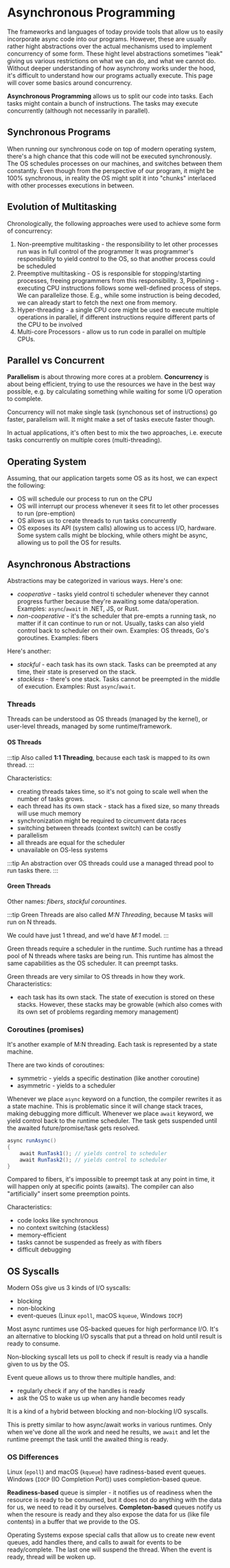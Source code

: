 # Asynchronous Programming

The frameworks and languages of today provide
tools that allow us to easily incorporate async
code into our programs. However, these are usually
rather hight abstractions over the actual mechanisms
used to implement concurrency of some form. These 
hight level abstractions sometimes "leak" giving
us various restrictions on what we can do, and what
we cannot do. Without deeper understanding of how
asynchrony works under the hood, it's difficult
to understand how our programs actually execute.
This page will cover some basics around concurrency.

**Asynchronous Programming** allows us to split
our code into tasks. Each tasks might contain
a bunch of instructions. The tasks may execute 
concurrently (although not necessarily in parallel).

## Synchronous Programs

When running our synchronous code on top of modern operating system,
there's a high chance that this code will not be 
executed synchronously. The OS schedules processes
on our machines, and switches between them constantly.
Even though from the perspective of our program, it might
be 100% synchronous, in reality the OS might split
it into "chunks" interlaced with other processes
executions in between.

## Evolution of Multitasking

Chronologically, the following approaches were used
to achieve some form of concurrency:

1. Non-preemptive multitasking - the responsibility
to let other processes run was in full control of the programmer
It was programmer's responsibility to yield control
to the OS, so that another process could be scheduled
2. Preemptive multitasking - OS is responsible for 
stopping/starting processes, freeing programmers
from this responsibility.
3, Pipelining - executing CPU instructions follows
some well-defined process of steps. We can parallelize those.
E.g., while some instruction is being decoded, we can already
start to fetch the next one from memory.
3. Hyper-threading - a single CPU core might be used
to execute multiple operations in parallel, if different
instructions require different parts of the CPU to 
be involved
3. Multi-core Processors - allow us to run
code in parallel on multiple CPUs.

## Parallel vs Concurrent

**Parallelism** is about throwing more cores
at a problem.
**Concurrency** is about being efficient, trying
to use the resources we have in the best way possible,
e.g. by calculating something while waiting for
some I/O operation to complete.

Concurrency will not make single task (synchonous set of instructions)
go faster, parallelism will. It might make a set of tasks
execute faster though.

In actual applications, it's often best to mix the 
two approaches, i.e. execute tasks concurrently on multiple
cores (multi-threading).

## Operating System

Assuming, that our application targets some OS as its host,
we can expect the following:

- OS will schedule our process to run on the CPU
- OS will interrupt our process whenever it sees fit to let other
  processes to run (pre-emption)
- OS allows us to create threads to run tasks concurrently
- OS exposes its API (system calls) allowing us
  to access I/O, hardware. Some system calls might be 
  blocking, while others might be async, allowing us to
  poll the OS for results.

## Asynchronous Abstractions

Abstractions may be categorized in various ways.
Here's one:

- *cooperative* - tasks yield control ti scheduler whenever
  they cannot progress further because they're awaiting
  some data/operation. Examples: `async`/`await` in .NET, JS, or Rust.
- *non-cooperative* - it's the scheduler that pre-empts a running
  task, no matter if it can continue to run or not. Usually, 
  tasks can also yield control back to scheduler on their own.
  Examples: OS threads, Go's goroutines. Examples: fibers

Here's another:

- *stackful* - each task has its own stack. Tasks can be preempted
  at any time, their state is preserved on the stack.
- *stackless* - there's one stack. Tasks cannot be preempted in the middle
  of execution. Examples: Rust `async`/`await`.

### Threads

Threads can be understood as OS threads (managed by the kernel),
or user-level threads, managed by some runtime/framework.

#### OS Threads

:::tip
Also called **1:1 Threading**, because each task
is mapped to its own thread. 
:::

Characteristics:

- creating threads
  takes time, so it's not going to scale well
  when the number of tasks grows.
- each thread has its own stack - stack has
  a fixed size, so many threads will use much memory
- synchronization might be required to circumvent
  data races
- switching between threads (context switch) can be costly
- parallelism
- all threads are equal for the scheduler
- unavailable on OS-less systems

:::tip
An abstraction over OS threads could use a 
managed thread pool to run tasks there.
:::

#### Green Threads

Other names: *fibers*, *stackful corountines*.

:::tip
Green Threads are also called *M:N Threading*, because 
M tasks will run on N threads.

We could have just 1 thread, and we'd have *M:1* model.
:::

Green threads require a scheduler in the runtime.
Such runtime has a thread pool of N threads where
tasks are being run. This runtime has almost the
same capabilities as the OS scheduler. It can preempt
tasks.

Green threads are very similar to OS threads in how
they work. Characteristics:

- each task has its own stack. The state of 
  execution is stored on these stacks. However,
  these stacks may be growable (which also comes
  with its own set of problems regarding memory
  management)

### Coroutines (promises)

It's another example of M:N threading. Each task is
represented by a state machine.

There are two kinds of coroutines:

- symmetric - yields a specific destination (like another 
  coroutine)
- asymmetric - yields to a scheduler

Whenever we place `async` keyword on a function, the 
compiler rewrites it as a state machine. This is problematic
since it will change stack traces, making debugging
more difficult.
Whenever we place `await` keyword, we yield control back
to the runtime scheduler. The task gets suspended
until the awaited future/promise/task gets resolved.

```cs
async runAsync()
{
    await RunTask1(); // yields control to scheduler
    await RunTask2(); // yields control to scheduler
}
```

Compared to fibers, it's impossible to preempt task
at any point in time, it will happen only at specific points (awaits).
The compiler can also "artificially" insert some preemption points.

Characteristics:

- code looks like synchronous
- no context switching (stackless)
- memory-efficient
- tasks cannot be suspended as freely as with fibers
- difficult debugging

## OS Syscalls

Modern OSs give us 3 kinds of I/O syscalls:

- blocking
- non-blocking
- event-queues (Linux `epoll`, macOS `kqueue`, Windows `IOCP`)

Most async runtimes use OS-backed queues
for high performance I/O. It's an alternative
to blocking I/O syscalls that put a thread
on hold until result is ready to consume.

Non-blocking syscall lets us poll
to check if result is ready via a handle given to us
by the OS.

Event queue allows us to throw there multiple handles,
and:

- regularly check if any of the handles is ready
- ask the OS to wake us up when any handle becomes ready

It is a kind of a hybrid between blocking and non-blocking I/O syscalls.

This is pretty similar to how async/await works in various runtimes.
Only when we've done all the work and need he results, we `await` and 
let the runtime preempt the task until the awaited
thing is ready.

### OS Differences

Linux (`epoll`) and macOS (`kqueue`) have radiness-based event queues.
Windows (`IOCP` (IO Completion Port)) uses completion-based queue.

**Readiness-based** queue is simpler - it notifies us of
readiness when the resource is ready to be consumed, but
it does not do anything with the data for us, we need to
read it by ourselves.
**Completon-based** queues notify us when the resoure is ready
and they also expose the data for us (like file contents) in a
buffer that we provide to the OS.

Operating Systems expose special calls that allow us
to create new event queues, add handles there, and calls 
to await for events to be ready/complete. The last one will
suspend the thread. When the event is ready, thread
will be woken up.
